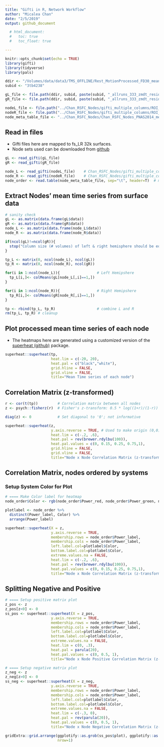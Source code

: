 ```yaml
---
title: "Gifti in R, Network Workflow"
author: "Micalea Chan"
date: "2/5/2019"
output: github_document

  # html_document:
  #   toc: true
  #   toc_float: true

---
```


```r
knitr::opts_chunk$set(echo = TRUE)
library(gifti)
library(tidyverse)
library(pals)

ddir <- "/Volumes/data/data3/TMS_OFFLINE/Rest_MotionProcessed_FD30_meaninterp/final"
subid <- "3tb4238"

gL_file <- file.path(ddir, subid, paste(subid, "_allruns_333_zmdt_resid_mntrpl_bpss_zmdt_tmasked_smooth2.55mm_L_32k_fsLR.func.gii", sep=""))
gR_file <- file.path(ddir, subid, paste(subid, "_allruns_333_zmdt_resid_mntrpl_bpss_zmdt_tmasked_smooth2.55mm_R_32k_fsLR.func.gii", sep=""))

nodeL_file <- file.path("../Chan_RSFC_Nodes/gifti_multiple_columns/ROI_L_dis8_fwhm0_limit3_overlapEXCLUDE.func.gii")
nodeR_file <- file.path("../Chan_RSFC_Nodes/gifti_multiple_columns/ROI_R_dis8_fwhm0_limit3_overlapEXCLUDE.func.gii")
node_meta_table_file <- "../Chan_RSFC_Nodes/Chan_RSFC_Nodes_PNAS2014_metadata.txt"

```

## Read in files

* Gifti files here are mapped to fs_LR 32k surfaces. 
* Node sets used can be downloaded from [github](https://github.com/mychan24/Chan_RSFC_Nodes)
```r
gL <- read_gifti(gL_file)
gR <- read_gifti(gR_file)

node_L <- read_gifti(nodeL_file)    # Chan_RSFC_Nodes/gifti_multiple_columns/ROI_L_dis8_fwhm0_limit3_overlapEXCLUDE.func.gii
node_R <- read_gifti(nodeR_file)    # Chan_RSFC_Nodes/gifti_multiple_columns/ROI_R_dis8_fwhm0_limit3_overlapEXCLUDE.func.gii
node_order <- read.table(node_meta_table_file, sep="\t", header=T)  # metadata: Chan_RSFC_Nodes/Chan_RSFC_Nodes_PNAS2014_metadata.txt
```


## Extract Nodes' mean time series from surface data
```r
# sanity check
gL <- as.matrix(data.frame(gL$data))
gR <- as.matrix(data.frame(gR$data))
node_L <- as.matrix(data.frame(node_L$data))
node_R <- as.matrix(data.frame(node_R$data))

if(ncol(gL)!=ncol(gR)){
  stop("Column size (# volumes) of left & right hemisphere should be equal. Check input data.")
}

tp_L <- matrix(0, ncol(node_L), ncol(gL))
tp_R <- matrix(0, ncol(node_R), ncol(gR))

for(i in 1:ncol(node_L)){                 # Left Hemipshere
  tp_L[i,]<- colMeans(gL[node_L[,i]==1,])
}

for(i in 1:ncol(node_R)){                 # Right Hemipshere
  tp_R[i,]<- colMeans(gR[node_R[,i]==1,])
}

tp <- rbind(tp_L, tp_R)                   # combine L and R
rm(tp_L, tp_R) # cleanup
```


## Plot processed mean time series of each node

* The heatmaps here are generated using a customized version of the [superheat (github)](https://github.com/mychan24/superheat) package. 

```r
superheat::superheat(tp,
                     heat.lim = c(-20, 20), 
                     heat.pal = c("black","white"),
                     grid.hline = FALSE,
                     grid.vline = FALSE,
                     title="Mean Time series of each node")
```

## Correlation Matrix (z-transformed)
```r
r <- cor(t(tp))         # Correlation matrix between all nodes
z <- psych::fisherz(r)  # Fisher's z-transform: 0.5 * log((1+r)/(1-r))

diag(z) <- 0            # Set diagonal to '0'; not informative

superheat::superheat(z, 
                     y.axis.reverse = TRUE, # Used to make origin (0,0) on top left corner
                     heat.lim = c(-.2, .6), 
                     heat.pal = rev(brewer.rdylbu(100)), 
                     heat.pal.values = c(0, 0.15, 0.25, 0.75,1),
                     grid.hline = FALSE,
                     grid.vline = FALSE,
                     title="Node x Node Correlation Matrix (z-transformed)")

```

## Correlation Matrix, nodes ordered by systems 

### Setup System Color for Plot
```r
# ==== Make Color label for heatmap
node_order$Color <- rgb(node_order$Power_red, node_order$Power_green, node_order$Power_blue)

plotlabel <- node_order %>%
  distinct(Power_label, Color) %>%
  arrange(Power_label)
```

```r
superheat::superheat(X = z, 
                     y.axis.reverse = TRUE,
                     membership.rows = node_order$Power_label,
                     membership.cols = node_order$Power_label,
                     left.label.col=plotlabel$Color,
                     bottom.label.col=plotlabel$Color,
                     extreme.values.na = FALSE,
                     heat.lim = c(-.2, .6), 
                     heat.pal = rev(brewer.rdylbu(100)),
                     heat.pal.values = c(0, 0.15, 0.25, 0.75,1),
                     title="Node x Node Correlation Matrix (z-transformed")

```

## Splitting Negative and Positive 
```r
# ==== Setup positive matrix plot
z_pos <- z
z_pos[z<0] <- 0
ss_pos <- superheat::superheat(X = z_pos, 
                     y.axis.reverse = TRUE,
                     membership.rows = node_order$Power_label,
                     membership.cols = node_order$Power_label,
                     left.label.col=plotlabel$Color,
                     bottom.label.col=plotlabel$Color,
                     extreme.values.na = FALSE,
                     heat.lim = c(0, .3), 
                     heat.pal = parula(20),
                     heat.pal.values = c(0, 0.5, 1),
                     title="Node x Node Positive Correlation Matrix (z-transformed")

# ==== Setup negative matrix plot
z_neg <- z
z_neg[z>0] <- 0
ss_neg <- superheat::superheat(X = z_neg, 
                     y.axis.reverse = TRUE,
                     membership.rows = node_order$Power_label,
                     membership.cols = node_order$Power_label,
                     left.label.col=plotlabel$Color,
                     bottom.label.col=plotlabel$Color,
                     extreme.values.na = FALSE,
                     heat.lim = c(-.3, 0), 
                     heat.pal = rev(parula(20)),
                     heat.pal.values = c(0, 0.5, 1),
                     title="Node x Node Negative Correlation Matrix (z-transformed")

```


```r
gridExtra::grid.arrange(ggplotify::as.grob(ss_pos$plot), ggplotify::as.grob(ss_neg$plot), 
                        nrow=1)

```


